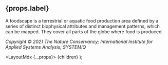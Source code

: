 
## {props.label}

A foodscape is a terrestrial or aquatic food production area defined by a series of distinct
biophysical attributes and management patterns, which can be mapped. They cover all parts of
the globe where food is produced.

*Copyright © 2021 The Nature Conservancy; International Institute for Applied Systems
Analysis; SYSTEMIQ*

  <LayoutMdx {...props}>
    {children}
  </LayoutMdx>
);